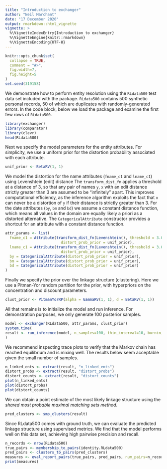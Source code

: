 ```yaml
---
title: "Introduction to exchanger"
author: "Neil Marchant"
date: "17 December 2020"
output: rmarkdown::html_vignette
vignette: >
  %\VignetteIndexEntry{Introduction to exchanger}
  %\VignetteEngine{knitr::rmarkdown}
  %\VignetteEncoding{UTF-8}
---
```


```r
knitr::opts_chunk$set(
  collapse = TRUE,
  comment = "#>",
  fig.width=7, 
  fig.height=5
)
set.seed(319158)
```

We demonstrate how to perform entity resolution using the `RLdata500` test 
data set included with the package. `RLdata500` contains 500 synthetic 
personal records, 50 of which are duplicates with randomly-generated errors.
In the code block, below we load the package and examine the first few rows 
of `RLdata500`. 
```r
library(exchanger)
library(comparator)
library(clevr)
head(RLdata500)
```

Next we specify the model parameters for the entity attributes. 
For simplicity, we use a uniform prior for the distortion probability 
associated with each attribute.
```r
unif_prior <- BetaRV(1, 1)
```

We model the distortion for the name attributes (`fname_c1` and `lname_c1`) 
using Levenshtein (edit) distance 
The `transform_dist_fn` applies a threshold at a distance of 3, so that any 
pair of names `y`, `x` with an edit distance strictly greater than 3 are 
assumed to be "infinitely" apart. 
This improves computational efficiency, as the inference algorithm exploits 
the fact that `x` can never be a distortion of `y` if their distance is 
strictly greater than 3.
For the date attributes (`by`, `bm` and `bd`) we assume a constant distance 
function, which means all values in the domain are equally likely a priori 
as a distorted alternative. 
The `CategoricalAttribute` constructor provides a shortcut for an attribute 
with a constant distance function.
```r
attr_params <- list(
  fname_c1 = Attribute(transform_dist_fn(Levenshtein(), threshold = 3.0),
                         distort_prob_prior = unif_prior),
  lname_c1 = Attribute(transform_dist_fn(Levenshtein(), threshold = 3.0),
                         distort_prob_prior = unif_prior),
  by = CategoricalAttribute(distort_prob_prior = unif_prior),
  bm = CategoricalAttribute(distort_prob_prior = unif_prior),
  bd = CategoricalAttribute(distort_prob_prior = unif_prior)
)
```

Finally we specify the prior over the linkage structure (clustering). Here we 
use a Pitman-Yor random partition for the prior, with hyperpriors on the 
concentration and discount parameters.
```r
clust_prior <- PitmanYorRP(alpha = GammaRV(1, 1), d = BetaRV(1, 1))
```

All that remains is to initialize the model and run inference. 
For demonstration purposes, we only generate 100 posterior samples.
```r
model <- exchanger(RLdata500, attr_params, clust_prior)
system.time(
result <- run_inference(model, n_samples=100, thin_interval=10, burnin_interval=1000)
)
```

We recommend inspecting trace plots to verify that the Markov chain has 
reached equilibrium and is mixing well. The results below seem acceptable given 
the small number of samples.
```r
n_linked_ents <- extract(result, "n_linked_ents")
distort_probs <- extract(result, "distort_probs")
distort_counts <- extract(result, "distort_counts")
plot(n_linked_ents)
plot(distort_probs)
plot(distort_counts)
```

We can obtain a point estimate of the most likely linkage structure using the 
_shared most probable maximal matching sets method_.
```r
pred_clusters <- smp_clusters(result)
```

Since RLdata500 comes with ground truth, we can evaluate the predicted 
linkage structure using supervised metrics. We find that the model performs 
well on this data set, achieving high pairwise precision and recall.
```r
n_records <- nrow(RLdata500)
true_pairs <- membership_to_pairs(identity.RLdata500)
pred_pairs <- clusters_to_pairs(pred_clusters)
measures <- eval_report_pairs(true_pairs, pred_pairs, num_pairs=n_records*(n_records-1)/2)
print(measures)
```

